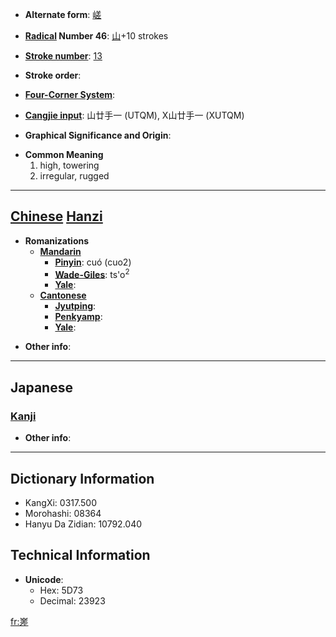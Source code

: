 * '''Alternate form''': [[嵯]]

* '''[[Wiktionary:Chinese radical index| Radical]] Number 46''': [[Wiktionary:Chinese radical index 山|山]]+10 strokes

* '''[[Wiktionary:Chinese total strokes index|Stroke number]]''': [[Wiktionary:Chinese total strokes index 13|13]]

* '''Stroke order''': 

* '''[[Wiktionary:Chinese four corner index|Four-Corner System]]''': 

* '''[[Wiktionary:Chinese Cangjie index|Cangjie input]]''': 山廿手一 (UTQM), X山廿手一 (XUTQM)

* '''Graphical Significance and Origin''': 

* '''Common Meaning'''
*#high, towering
*# irregular, rugged


----

== [[Chinese]] [[Hanzi]] ==

* '''Romanizations'''
** '''[[Mandarin]]'''
*** '''[[Pinyin]]''': cuó (cuo2)
*** '''[[Wade-Giles]]''': ts'o<sup>2</sup>
*** '''[[Yale]]''': 
** '''[[Cantonese]]'''
*** '''[[Jyutping]]''':
*** '''[[Penkyamp]]''': 
*** '''[[Yale]]''': 

* '''Other info''': 

----

==Japanese==
===[[Kanji]]===
{{kanji|on readings=[[さ]] (sa)
|kun readings=[[けわしい]] (kewashii), [[たかい]] (takai)
}}

* '''Other info''':  

----

== Dictionary Information ==

* KangXi: 0317.500
* Morohashi: 08364
* Hanyu Da Zidian: 10792.040

== Technical Information ==

* '''Unicode''':
** Hex: 5D73
** Decimal: 23923

[[fr:嵳]]